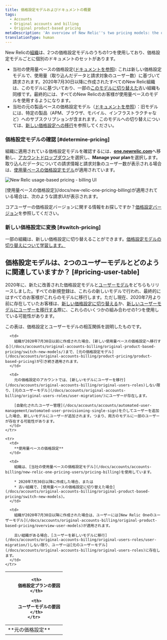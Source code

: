 ```yaml
---
title: 価格設定モデルおよびドキュメントの概要
tags:
  - Accounts
  - Original accounts and billing
  - Original product-based pricing
metaDescription: 'An overview of New Relic''s two pricing models: the original model and the New Relic One model.'
translationType: human
---
```



New Relicの[組織](/docs/accounts/accounts-billing/new-relic-one-pricing-users/new-relic-account-structure)は、2つの価格設定モデルのうちの1つを使用しており、価格設定モデルごとに個別のドキュメントのセットがあります。

* 当社の使用量ベースの価格設定([ドキュメントを参照](/docs/new-relic-one-pricing-billing)): これは新しい価格設定モデルで、使用量（取り込んだデータと請求対象のユーザー数）に基づいて請求されます。2020年7月30日以降に作成されたすべてのNew Relic組織は、このモデルに基づいており、一部の[このモデルに切り替えた](/docs/accounts/original-accounts-billing/original-product-based-pricing/switch-new-models/)古い組織も同様です。最終的には、すべてのNew Relicのお客様が使用量ベースのモデルを使用するようになります。
* 当社の元の製品ベースの価格設定モデル（[ドキュメントを参照](/docs/accounts/original-accounts-billing/product-pricing/product-based-pricing)）：旧モデルには、特定の製品（APM、ブラウザ、モバイル、インフラストラクチャなど）へのサブスクリプションが含まれます。このモデルへの切り替えについては、[新しい価格設定への移行](/docs/accounts/original-accounts-billing/original-product-based-pricing/switch-new-models)を参照してください。

### 価格設定モデルの確認 [#determine-pricing]

組織に適用されている価格設定モデルを確認するには、[**one.newrelic.com**](http://one.newrelic.com)へ移動し、[アカウントドロップダウン](/docs/using-new-relic/welcome-new-relic/get-started/glossary#account-dropdown)を選択し、**Manage your plan**を選択します。取り込んだデータについての請求情報と請求対象のユーザー数が表示される場合は、[使用量ベースの価格設定モデル](/docs/accounts/accounts-billing/new-relic-one-pricing-billing/new-relic-one-pricing-billing)が適用されています。

<img
  title="new-relic-one-pricing-plan-billing-ui.png"
  alt="New Relic usage-based pricing - billing UI"
  src={newRelicOnePricingPlanBillingUi}
/>

<figcaption>
  [使用量ベースの価格設定](/docs/new-relic-one-pricing-billing)が適用されている場合は、次のような請求UIが表示されます。
</figcaption>

コアユーザーの価格設定バージョンに関する情報をお探しですか？[価格設定バージョン](/docs/accounts/accounts-billing/new-relic-one-pricing-billing/user-count-billing#pricing-versions)を参照してください。

### 新しい価格設定に変換 [#switch-pricing]

一部の組織は、新しい価格設定に切り替えることができます。[価格設定モデルの切り替えについて学習します。](/docs/accounts/original-accounts-billing/original-product-based-pricing/switch-new-models)

## 価格設定モデルは、2つのユーザーモデルとどのように関連していますか？ [#pricing-user-table]

2020年に、新たに改善された価格設定モデルと[ユーザーモデル](/docs/accounts/original-accounts-billing/original-product-based-pricing/overview-user-models)をどちらもリリースしました。すべての新規登録は、これらの新しいモデルで行われ、最終的にはすべてのお客様がこれらのモデルに移行します。ただし現在、2020年7月より前に存在していたお客様は、[新しい価格設定に切り替える](/docs/accounts/original-accounts-billing/original-product-based-pricing/switch-new-models/)か、[新しいユーザーモデルにユーザーを移行する](/docs/accounts/original-accounts-billing/original-users-roles/user-migration/)際に、これらのいくつかの組み合わせの1つを使用している可能性があります。

この表は、価格設定とユーザーモデルの相互関係を説明したものです。

<table>
  <thead>
    <tr>
      <th style={{ width: "150px" }}/>

      <th>
        価格設定プランの要因
      </th>

      <th>
        ユーザーモデルの要因
      </th>
    </tr>
  </thead>

  <tbody>
    <tr>
      <td>
        **元の価格設定**
      </td>

      <td>
        組織が2020年7月30日以前に作成された場合、[新しい使用量ベースの価格設定へ移行する](/docs/accounts/original-accounts-billing/original-product-based-pricing/switch-new-models/)まで、[元の価格設定モデル](/docs/accounts/original-accounts-billing/product-pricing/product-based-pricing)が引き続き適用されます。
      </td>

      <td>
        元の価格設定のアカウントでは、[新しいモデルにユーザーを移行](/docs/accounts/original-accounts-billing/original-users-roles)しない限り、[元のユーザーモデル](/docs/accounts/original-accounts-billing/original-users-roles/user-migration/)にユーザーが存在します。

        [自動化されたユーザー管理](/docs/accounts/accounts/automated-user-management/automated-user-provisioning-single-sign)を介してユーザーを追加した場合、新しいモデルにユーザーが追加されます。つまり、両方のモデルに一部のユーザーが存在する可能性があります。
      </td>
    </tr>

    <tr>
      <td>
        **使用量ベースの価格設定**
      </td>

      <td>
        組織は、[当社の使用量ベースの価格設定モデル](/docs/accounts/accounts-billing/new-relic-one-pricing-users/pricing-billing)を使用しています。

        * 2020年7月30日以降に作成した場合、または
        * 古い組織で、[使用量ベースの価格設定に切り替えた場合](/docs/accounts/original-accounts-billing/original-product-based-pricing/switch-new-models)。
      </td>

      <td>
        組織が2020年7月30日以降に作成された場合は、ユーザーには[New Relic Oneのユーザーモデル](/docs/accounts/original-accounts-billing/original-product-based-pricing/overview-user-models)が適用されます。

        古い組織がある場合、[ユーザーを新しいモデルに移行](/docs/accounts/original-accounts-billing/original-users-roles/user-migration/)しない限り、ユーザーは[元のユーザーモデル](/docs/accounts/original-accounts-billing/original-users-roles)に存在します。
      </td>
    </tr>
  </tbody>
</table>